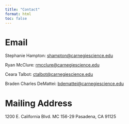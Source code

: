 ```yaml
---
title: "Contact"
format: html
toc: false
---
```


# Email

Stephanie Hampton: [shampton@carnegiescience.edu](mailto:shampton@carnegiescience.edu)

Ryan McClure: [rmcclure@carnegiescience.edu](mailto:rmcclure@carnegiescience.edu)

Ceara Talbot: [ctalbot@carnegiescience.edu](mailto:ctalbot@carnegiescience.edu)

Braden Charles DeMattei: [bdemattei@carnegiescience.edu](mailto:bdemattei@carnegiescience)


# Mailing Address

1200 E. California Blvd. MC 156-29 Pasadena, CA 91125 